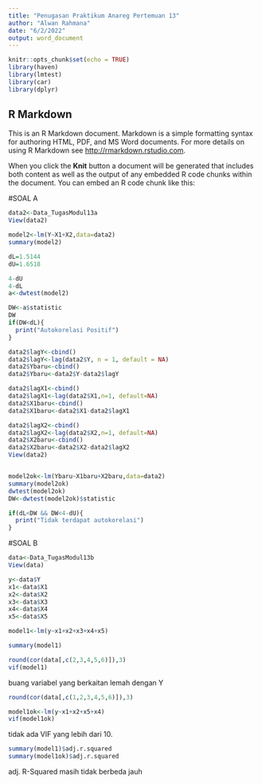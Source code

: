 ---
title: "Penugasan Praktikum Anareg Pertemuan 13"
author: "Alwan Rahmana"
date: "6/2/2022"
output: word_document
---

```{r setup, include=FALSE}
knitr::opts_chunk$set(echo = TRUE)
library(haven)
library(lmtest)
library(car)
library(dplyr)
```

## R Markdown

This is an R Markdown document. Markdown is a simple formatting syntax for authoring HTML, PDF, and MS Word documents. For more details on using R Markdown see <http://rmarkdown.rstudio.com>.

When you click the **Knit** button a document will be generated that includes both content as well as the output of any embedded R code chunks within the document. You can embed an R code chunk like this:


#SOAL A

```{r}
data2<-Data_TugasModul13a
View(data2)
```


```{r}
model2<-lm(Y~X1+X2,data=data2)
summary(model2)
```
```{r}
dL=1.5144	
dU=1.6518

4-dU
4-dL
a<-dwtest(model2)

DW<-a$statistic
DW
if(DW<dL){
  print("Autokorelasi Positif")
}
```


```{r}
data2$lagY<-cbind()
data2$lagY<-lag(data2$Y, n = 1, default = NA)
data2$Ybaru<-cbind()
data2$Ybaru<-data2$Y-data2$lagY

data2$lagX1<-cbind()
data2$lagX1<-lag(data2$X1,n=1, default=NA)
data2$X1baru<-cbind()
data2$X1baru<-data2$X1-data2$lagX1

data2$lagX2<-cbind()
data2$lagX2<-lag(data2$X2,n=1, default=NA)
data2$X2baru<-cbind()
data2$X2baru<-data2$X2-data2$lagX2
View(data2)


model2ok<-lm(Ybaru~X1baru+X2baru,data=data2)
summary(model2ok)
dwtest(model2ok)
DW<-dwtest(model2ok)$statistic

if(dL<DW && DW<4-dU){
  print("Tidak terdapat autokorelasi")
}
```








#SOAL B

```{r}
data<-Data_TugasModul13b
View(data)
```

```{r}
y<-data$Y
x1<-data$X1
x2<-data$X2
x3<-data$X3
x4<-data$X4
x5<-data$X5

model1<-lm(y~x1+x2+x3+x4+x5)

summary(model1)
```
```{r}
round(cor(data[,c(2,3,4,5,6)]),3)
vif(model1)
```
buang variabel yang berkaitan lemah dengan Y

```{r}
round(cor(data[,c(1,2,3,4,5,6)]),3)

```

```{r}
model1ok<-lm(y~x1+x2+x5+x4)
vif(model1ok)
```

tidak ada VIF yang lebih dari 10.

```{r}
summary(model1)$adj.r.squared
summary(model1ok)$adj.r.squared
```
adj. R-Squared masih tidak berbeda jauh
